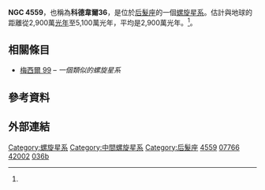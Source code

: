 {{Infobox Galaxy
| name = [[星雲和星團新總表|NGC]] 4559
| image = [[Image:NGC_4559_I_FUV_g2006.jpg|300px]]
|caption =由[[星系演化探測器|GALEX]]拍攝的NGC 4631的[[紫外線|紫外線]]影像。
| credit = GALEX/[[NASA|NASA]].
| epoch = [[J2000|J2000]]
| type = SAB(rs)cd<ref name="ned">{{cite web
  | title=NASA/IPAC Extragalactic Database
  | work=Results for NGC 4559
  | url=http://nedwww.ipac.caltech.edu/
  | accessdate=2007-03-31
  | archive-date=2011-05-14
  | archive-url=https://web.archive.org/web/20110514100451/http://nedwww.ipac.caltech.edu/
  | dead-url=no
  }}</ref>
| ra = {{RA|12|35|57.7}}<ref name="ned" />
| dec = {{DEC|+27|57|35}}<ref name="ned" />
| dist_ly = ~ 2,900萬[[光年|光年]] (885萬9,000[[秒差距|秒差距]])<ref name="ned" />
| z = 816 ± 9公里/秒<ref name="ned" />
| appmag_v = 10.4<ref name="ned" />
| size_v =  10′.7 × 4′.4<ref name="ned" />
| constellation name = [[后髮座|后髮座]]
| notes = 
| names = UGC 7766 <ref name="ned" />, [[Principal_Galaxies_Catalogue|PGC]] 42002,<ref name="ned" /> [[科德韋爾深空天體表|科德韋爾]] 36
}}

'''NGC 4559'''，也稱為'''科德韋爾36'''，是位於[[后髮座|后髮座]]的一個[[螺旋星系|螺旋星系]]。估計與地球的距離從2,900萬[[光年|光年]]至5,100萬光年，平均是2,900萬光年。<ref name="ned" />。

== 相關條目 ==
* [[M99|梅西爾 99]] – ''一個類似的螺旋星系''

== 參考資料 ==
{{reflist}}

== 外部連結 ==
{{WikiSky}}

{{科德韋爾天體}}

[[Category:螺旋星系|Category:螺旋星系]]
[[Category:中間螺旋星系|Category:中間螺旋星系]]
[[Category:后髮座|Category:后髮座]]
[[Category:NGC天體|4559]]
[[Category:UGC天體|07766]]
[[Category:PGC天體|42002]]
[[Category:_科德韋爾天體|036b]]

{{galaxy-stub}}